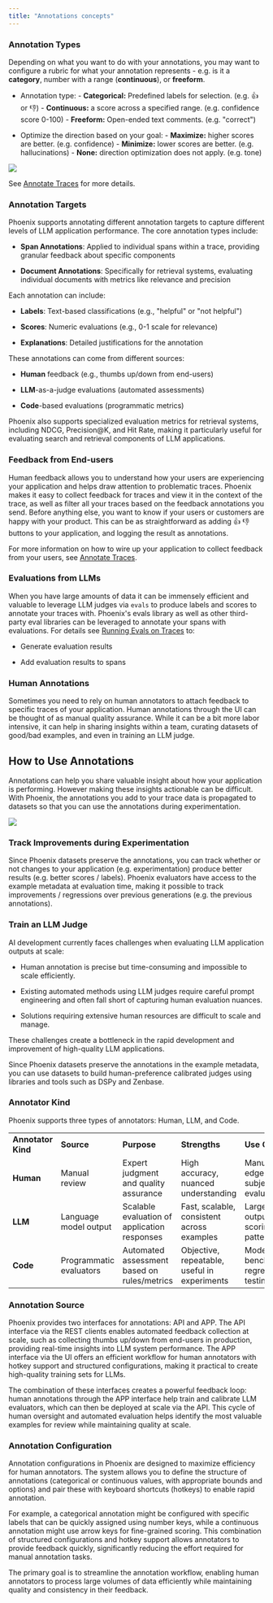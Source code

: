 ```yaml
---
title: "Annotations concepts"
---
```


### Annotation Types

Depending on what you want to do with your annotations, you may want to configure a rubric for what your annotation represents - e.g. is it a **category**, number with a range (**continuous**), or **freeform**.

* Annotation type: - **Categorical:** Predefined labels for selection. (e.g. 👍 or 👎) - **Continuous:** a score across a specified range. (e.g. confidence score 0-100) - **Freeform:** Open-ended text comments. (e.g. "correct")

* Optimize the direction based on your goal: - **Maximize:** higher scores are better. (e.g. confidence) - **Minimize:** lower scores are better. (e.g. hallucinations) - **None:** direction optimization does not apply. (e.g. tone)

<Frame caption="Different types of annotations change the way human annotators provide feedback">
  <img src="https://storage.googleapis.com/arize-phoenix-assets/assets/images/phoenix-docs-images/6c7b80dc-image.jpeg" />
</Frame>

See [Annotate Traces](/phoenix/tracing/how-to-tracing/feedback-and-annotations) for more details.

### Annotation Targets

Phoenix supports annotating different annotation targets to capture different levels of LLM application performance. The core annotation types include:

* **Span Annotations**: Applied to individual spans within a trace, providing granular feedback about specific components

* **Document Annotations**: Specifically for retrieval systems, evaluating individual documents with metrics like relevance and precision

Each annotation can include:

* **Labels**: Text-based classifications (e.g., "helpful" or "not helpful")

* **Scores**: Numeric evaluations (e.g., 0-1 scale for relevance)

* **Explanations**: Detailed justifications for the annotation

These annotations can come from different sources:

* **Human** feedback (e.g., thumbs up/down from end-users)

* **LLM**-as-a-judge evaluations (automated assessments)

* **Code**-based evaluations (programmatic metrics)

Phoenix also supports specialized evaluation metrics for retrieval systems, including NDCG, Precision\@K, and Hit Rate, making it particularly useful for evaluating search and retrieval components of LLM applications.

### Feedback from End-users

Human feedback allows you to understand how your users are experiencing your application and helps draw attention to problematic traces. Phoenix makes it easy to collect feedback for traces and view it in the context of the trace, as well as filter all your traces based on the feedback annotations you send. Before anything else, you want to know if your users or customers are happy with your product. This can be as straightforward as adding 👍 👎 buttons to your application, and logging the result as annotations.

For more information on how to wire up your application to collect feedback from your users, see [Annotate Traces](/phoenix/tracing/how-to-tracing/feedback-and-annotations).

### Evaluations from LLMs

When you have large amounts of data it can be immensely efficient and valuable to leverage LLM judges via `evals` to produce labels and scores to annotate your traces with. Phoenix's evals library as well as other third-party eval libraries can be leveraged to annotate your spans with evaluations. For details see [Running Evals on Traces](/phoenix/tracing/how-to-tracing/feedback-and-annotations/evaluating-phoenix-traces) to:

* Generate evaluation results

* Add evaluation results to spans

### Human Annotations

Sometimes you need to rely on human annotators to attach feedback to specific traces of your application. Human annotations through the UI can be thought of as manual quality assurance. While it can be a bit more labor intensive, it can help in sharing insights within a team, curating datasets of good/bad examples, and even in training an LLM judge.

## How to Use Annotations

Annotations can help you share valuable insight about how your application is performing. However making these insights actionable can be difficult. With Phoenix, the annotations you add to your trace data is propagated to datasets so that you can use the annotations during experimentation.

<Frame caption="A span's attributes as well as annotations are propagated to example metadata">
  <img src="https://storage.googleapis.com/arize-phoenix-assets/assets/images/phoenix-docs-images/4b56b000-image.jpeg" />
</Frame>

### Track Improvements during Experimentation

Since Phoenix datasets preserve the annotations, you can track whether or not changes to your application (e.g. experimentation) produce better results (e.g. better scores / labels). Phoenix evaluators have access to the example metadata at evaluation time, making it possible to track improvements / regressions over previous generations (e.g. the previous annotations).

### Train an LLM Judge

AI development currently faces challenges when evaluating LLM application outputs at scale:

* Human annotation is precise but time-consuming and impossible to scale efficiently.

* Existing automated methods using LLM judges require careful prompt engineering and often fall short of capturing human evaluation nuances.

* Solutions requiring extensive human resources are difficult to scale and manage.

These challenges create a bottleneck in the rapid development and improvement of high-quality LLM applications.

Since Phoenix datasets preserve the annotations in the example metadata, you can use datasets to build human-preference calibrated judges using libraries and tools such as DSPy and Zenbase.

### Annotator Kind

Phoenix supports three types of annotators: Human, LLM, and Code.

|                    |                         |                                              |                                              |                                              |
| ------------------ | ----------------------- | -------------------------------------------- | -------------------------------------------- | -------------------------------------------- |
| **Annotator Kind** | **Source**              | **Purpose**                                  | **Strengths**                                | **Use Case**                                 |
| **Human**          | Manual review           | Expert judgment and quality assurance        | High accuracy, nuanced understanding         | Manual QA, edge cases, subjective evaluation |
| **LLM**            | Language model output   | Scalable evaluation of application responses | Fast, scalable, consistent across examples   | Large-scale output scoring, pattern review   |
| **Code**           | Programmatic evaluators | Automated assessment based on rules/metrics  | Objective, repeatable, useful in experiments | Model benchmarking, regression testing       |

### Annotation Source

Phoenix provides two interfaces for annotations: API and APP. The API interface via the REST clients enables automated feedback collection at scale, such as collecting thumbs up/down from end-users in production, providing real-time insights into LLM system performance. The APP interface via the UI offers an efficient workflow for human annotators with hotkey support and structured configurations, making it practical to create high-quality training sets for LLMs.

The combination of these interfaces creates a powerful feedback loop: human annotations through the APP interface help train and calibrate LLM evaluators, which can then be deployed at scale via the API. This cycle of human oversight and automated evaluation helps identify the most valuable examples for review while maintaining quality at scale.

### Annotation Configuration

Annotation configurations in Phoenix are designed to maximize efficiency for human annotators. The system allows you to define the structure of annotations (categorical or continuous values, with appropriate bounds and options) and pair these with keyboard shortcuts (hotkeys) to enable rapid annotation.

For example, a categorical annotation might be configured with specific labels that can be quickly assigned using number keys, while a continuous annotation might use arrow keys for fine-grained scoring. This combination of structured configurations and hotkey support allows annotators to provide feedback quickly, significantly reducing the effort required for manual annotation tasks.

The primary goal is to streamline the annotation workflow, enabling human annotators to process large volumes of data efficiently while maintaining quality and consistency in their feedback.



